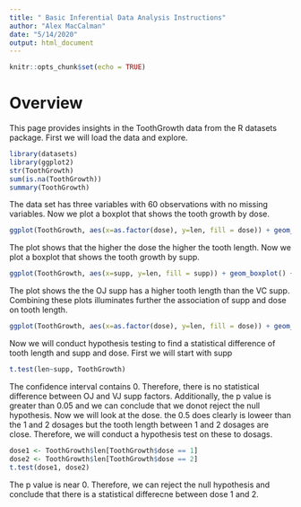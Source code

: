 ---
title: " Basic Inferential Data Analysis Instructions"
author: "Alex MacCalman"
date: "5/14/2020"
output: html_document
---

```{r setup, include=FALSE}
knitr::opts_chunk$set(echo = TRUE)
```
# Overview
This page provides insights in the ToothGrowth data from the R datasets package. First we will load the data and explore.
```{r}
library(datasets)
library(ggplot2)
str(ToothGrowth)
sum(is.na(ToothGrowth))
summary(ToothGrowth)
```

The data set has three variables with 60 observations with no missing variables. Now we plot a boxplot that shows the tooth growth by dose.

```{r}
ggplot(ToothGrowth, aes(x=as.factor(dose), y=len, fill = dose)) + geom_boxplot() +ggtitle("Tooth Growth Dispersion by Dose") + xlab("Dose") + ylab("Length")
```

The plot shows that the higher the dose the higher the tooth length. Now we plot a boxplot that shows the tooth growth by supp. 

```{r}
ggplot(ToothGrowth, aes(x=supp, y=len, fill = supp)) + geom_boxplot() +ggtitle("Tooth Growth Dispersion by Supp") + xlab("Supp") + ylab("Length")
```

The plot shows the the OJ supp has a higher tooth length than the VC supp. Combining these plots illuminates further the association of supp and dose on tooth length.

```{r}
ggplot(ToothGrowth, aes(x=as.factor(dose), y=len, fill = dose)) + geom_boxplot() +ggtitle("Tooth Growth Dispersion by Dose") + xlab("Dose") + ylab("Length") + facet_wrap(~ supp)
```

Now we will conduct hypothesis testing to find a statistical difference of tooth length and supp and dose. First we will start with supp
```{r}
t.test(len~supp, ToothGrowth)
```

The confidence interval contains 0. Therefore, there is no statistical difference between OJ and VJ supp factors. Additionally, the p value is greater than 0.05 and we can conclude that we donot reject the null hypothesis. Now we will look at the dose. the 0.5 does clearly is loweer than the 1 and 2 dosages but the tooth length between 1 and 2 dosages are close. Therefore, we will conduct a hypothesis test on these to dosags. 

```{r}
dose1 <- ToothGrowth$len[ToothGrowth$dose == 1]
dose2 <- ToothGrowth$len[ToothGrowth$dose == 2]
t.test(dose1, dose2)
```

The p value is near 0. Therefore, we can reject the null hypothesis and conclude that there is a statistical differecne between dose 1 and 2. 





